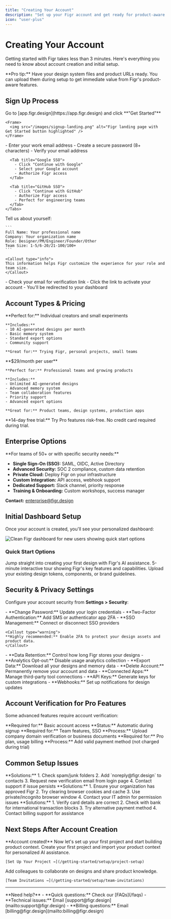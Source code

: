 ```yaml
---
title: "Creating Your Account"
description: "Set up your Figr account and get ready for product-aware designing."
icon: "user-plus"
---
```


# Creating Your Account

Getting started with Figr takes less than 3 minutes. Here's everything you need to know about account creation and initial setup.

<Callout type="tip">
**Pro tip:** Have your design system files and product URLs ready. You can upload them during setup to get immediate value from Figr's product-aware features.
</Callout>

## Sign Up Process

<Steps>
  <Step title="Visit Figr">
    Go to [app.figr.design](https://app.figr.design) and click **"Get Started"**
    
    <Frame>
      <img src="/images/signup-landing.png" alt="Figr landing page with Get Started button highlighted" />
    </Frame>
  </Step>
  
  <Step title="Choose Your Sign-Up Method">
    <Tabs>
      <Tab title="Email & Password">
        - Enter your work email address
        - Create a secure password (8+ characters)
        - Verify your email address
      </Tab>
      
      <Tab title="Google SSO">
        - Click "Continue with Google"
        - Select your Google account
        - Authorize Figr access
      </Tab>
      
      <Tab title="GitHub SSO">
        - Click "Continue with GitHub"  
        - Authorize Figr access
        - Perfect for engineering teams
      </Tab>
    </Tabs>
  </Step>
  
  <Step title="Account Information">
    Tell us about yourself:
    
    ```
    Full Name: Your professional name
    Company: Your organization name
    Role: Designer/PM/Engineer/Founder/Other
    Team Size: 1-5/6-20/21-100/100+
    ```
    
    <Callout type="info">
    This information helps Figr customize the experience for your role and team size.
    </Callout>
  </Step>
  
  <Step title="Email Verification">
    - Check your email for verification link
    - Click the link to activate your account
    - You'll be redirected to your dashboard
  </Step>
</Steps>

## Account Types & Pricing

<CardGroup cols={2}>
  <Card title="Free Plan" icon="gift">
    **Perfect for:** Individual creators and small experiments
    
    **Includes:**
    - 10 AI-generated designs per month
    - Basic memory system
    - Standard export options
    - Community support
    
    **Great for:** Trying Figr, personal projects, small teams
  </Card>
  
  <Card title="Pro Plan" icon="star">
    **$29/month per user**
    
    **Perfect for:** Professional teams and growing products
    
    **Includes:**
    - Unlimited AI-generated designs
    - Advanced memory system
    - Team collaboration features
    - Priority support
    - Advanced export options
    
    **Great for:** Product teams, design systems, production apps
  </Card>
</CardGroup>

<Callout type="success">
**14-day free trial:** Try Pro features risk-free. No credit card required during trial.
</Callout>

## Enterprise Options

<Accordion title="Enterprise Features" icon="building">
  **For teams of 50+ or with specific security needs:**
  
  - **Single Sign-On (SSO):** SAML, OIDC, Active Directory
  - **Advanced Security:** SOC 2 compliance, custom data retention
  - **Private Cloud:** Deploy Figr on your infrastructure  
  - **Custom Integration:** API access, webhook support
  - **Dedicated Support:** Slack channel, priority response
  - **Training & Onboarding:** Custom workshops, success manager
  
  **Contact:** [enterprise@figr.design](mailto:enterprise@figr.design)
</Accordion>

## Initial Dashboard Setup

Once your account is created, you'll see your personalized dashboard:

<Frame>
  <img src="/images/new-user-dashboard.png" alt="Clean Figr dashboard for new users showing quick start options" />
</Frame>

### Quick Start Options

<CardGroup cols={3}>
  <Card title="Start Designing" icon="pencil">
    Jump straight into creating your first design with Figr's AI assistance.
  </Card>
  
  <Card title="Take the Tour" icon="map">
    5-minute interactive tour showing Figr's key features and capabilities.
  </Card>
  
  <Card title="Import Design System" icon="upload">
    Upload your existing design tokens, components, or brand guidelines.
  </Card>
</CardGroup>

## Security & Privacy Settings

Configure your account security from **Settings > Security**:

<Tabs>
  <Tab title="Password & Authentication">
    - **Change Password:** Update your login credentials
    - **Two-Factor Authentication:** Add SMS or authenticator app 2FA
    - **SSO Management:** Connect or disconnect SSO providers
    
    <Callout type="warning">
    **Highly recommended:** Enable 2FA to protect your design assets and product data.
    </Callout>
  </Tab>
  
  <Tab title="Data & Privacy">
    - **Data Retention:** Control how long Figr stores your designs
    - **Analytics Opt-out:** Disable usage analytics collection
    - **Export Data:** Download all your designs and memory data
    - **Delete Account:** Permanently remove your account and data
  </Tab>
  
  <Tab title="Integrations">
    - **Connected Apps:** Manage third-party tool connections
    - **API Keys:** Generate keys for custom integrations
    - **Webhooks:** Set up notifications for design updates
  </Tab>
</Tabs>

## Account Verification for Pro Features

Some advanced features require account verification:

<Steps>
  <Step title="Email Verification">
    **Required for:** Basic account access
    **Status:** Automatic during signup
  </Step>
  
  <Step title="Company Verification">
    **Required for:** Team features, SSO
    **Process:** Upload company domain verification or business documents
  </Step>
  
  <Step title="Payment Verification">
    **Required for:** Pro plan, usage billing
    **Process:** Add valid payment method (not charged during trial)
  </Step>
</Steps>

## Common Setup Issues

<AccordionGroup>
  <Accordion title="Email Verification Not Received">
    **Solutions:**
    1. Check spam/junk folders
    2. Add `noreply@figr.design` to contacts
    3. Request new verification email from login page
    4. Contact support if issue persists
  </Accordion>
  
  <Accordion title="SSO Login Issues">
    **Solutions:**
    1. Ensure your organization has approved Figr
    2. Try clearing browser cookies and cache
    3. Use private/incognito browser window
    4. Contact your IT admin for permission issues
  </Accordion>
  
  <Accordion title="Payment Method Declined">
    **Solutions:**
    1. Verify card details are correct
    2. Check with bank for international transaction blocks
    3. Try alternative payment method
    4. Contact billing support for assistance
  </Accordion>
</AccordionGroup>

## Next Steps After Account Creation

<Callout type="success">
**Account created!** Now let's set up your first project and start building product context.
</Callout>

<CardGroup cols={2}>
  <Card title="Project Setup" icon="folder-plus">
    Create your first project and import your product context for personalized AI assistance.
    
    [Set Up Your Project →](/getting-started/setup/project-setup)
  </Card>
  
  <Card title="Invite Team Members" icon="user-group">
    Add colleagues to collaborate on designs and share product knowledge.
    
    [Team Invitations →](/getting-started/setup/team-invitations)
  </Card>
</CardGroup>

---

<Callout type="question">
**Need help?** 
- **Quick questions:** Check our [FAQs](/faqs)
- **Technical issues:** Email [support@figr.design](mailto:support@figr.design)  
- **Billing questions:** Email [billing@figr.design](mailto:billing@figr.design)
</Callout>
